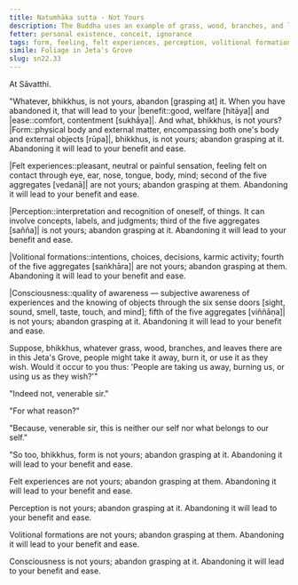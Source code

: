 ```yaml
---
title: Natumhāka sutta - Not Yours
description: The Buddha uses an example of grass, wood, branches, and leaves in Jeta's Grove to illustrate the nature of the five aggregates.
fetter: personal existence, conceit, ignorance
tags: form, feeling, felt experiences, perception, volitional formations, consciousness, five aggregates, abandon, personal existence, conceit, ignorance, sn, sn22-34, sn22
simile: Foliage in Jeta's Grove
slug: sn22.33
---
```


At Sāvatthi.

"Whatever, bhikkhus, is not yours, abandon [grasping at] it. When you have abandoned it, that will lead to your |benefit::good, welfare [hitāya]| and |ease::comfort, contentment [sukhāya]|. And what, bhikkhus, is not yours? |Form::physical body and external matter, encompassing both one's body and external objects [rūpa]|, bhikkhus, is not yours; abandon grasping at it. Abandoning it will lead to your benefit and ease.

\|Felt experiences::pleasant, neutral or painful sensation, feeling felt on contact through eye, ear, nose, tongue, body, mind; second of the five aggregates [vedanā]| are not yours; abandon grasping at them. Abandoning it will lead to your benefit and ease.

|Perception::interpretation and recognition of oneself, of things. It can involve concepts, labels, and judgments; third of the five aggregates [sañña]| is not yours; abandon grasping at it. Abandoning it will lead to your benefit and ease.

\|Volitional formations::intentions, choices, decisions, karmic activity; fourth of the five aggregates [saṅkhāra]| are not yours; abandon grasping at them. Abandoning it will lead to your benefit and ease.

|Consciousness::quality of awareness — subjective awareness of experiences and the knowing of objects through the six sense doors [sight, sound, smell, taste, touch, and mind]; fifth of the five aggregates [viññāṇa]| is not yours; abandon grasping at it. Abandoning it will lead to your benefit and ease.

Suppose, bhikkhus, whatever grass, wood, branches, and leaves there are in this Jeta's Grove, people might take it away, burn it, or use it as they wish. Would it occur to you thus: 'People are taking us away, burning us, or using us as they wish?'"

"Indeed not, venerable sir."

"For what reason?"

"Because, venerable sir, this is neither our self nor what belongs to our self."

"So too, bhikkhus, form is not yours; abandon grasping at it. Abandoning it will lead to your benefit and ease.

Felt experiences are not yours; abandon grasping at them. Abandoning it will lead to your benefit and ease.

Perception is not yours; abandon grasping at it. Abandoning it will lead to your benefit and ease.

Volitional formations are not yours; abandon grasping at them. Abandoning it will lead to your benefit and ease.

Consciousness is not yours; abandon grasping at it. Abandoning it will lead to your benefit and ease.